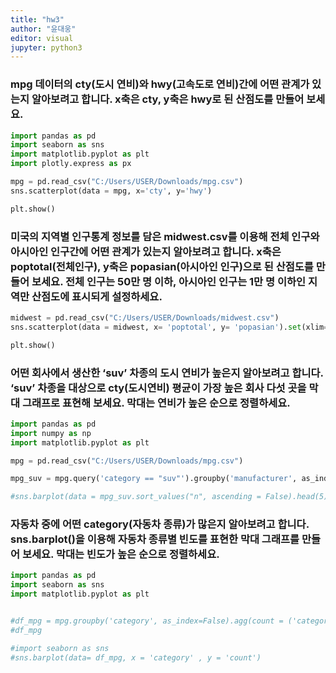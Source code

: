 ```yaml
---
title: "hw3"
author: "윤대웅"
editor: visual
jupyter: python3
---
```


### mpg 데이터의 cty(도시 연비)와 hwy(고속도로 연비)간에 어떤 관계가 있는지 알아보려고 합니다. x축은 cty, y축은 hwy로 된 산점도를 만들어 보세요.

```python

import pandas as pd
import seaborn as sns
import matplotlib.pyplot as plt
import plotly.express as px

mpg = pd.read_csv("C:/Users/USER/Downloads/mpg.csv")
sns.scatterplot(data = mpg, x='cty', y='hwy')

plt.show()

```

### 미국의 지역별 인구통계 정보를 담은 midwest.csv를 이용해 전체 인구와 아시아인 인구간에 어떤 관계가 있는지 알아보려고 합니다. x축은 poptotal(전체인구), y축은 popasian(아시아인 인구)으로 된 산점도를 만들어 보세요. 전체 인구는 50만 명 이하, 아시아인 인구는 1만 명 이하인 지역만 산점도에 표시되게 설정하세요.

```python

midwest = pd.read_csv("C:/Users/USER/Downloads/midwest.csv")
sns.scatterplot(data = midwest, x= 'poptotal', y= 'popasian').set(xlim= (0, 5000000), ylim=(0,10000))

plt.show()

```

### 어떤 회사에서 생산한 'suv' 차종의 도시 연비가 높은지 알아보려고 합니다. 'suv' 차종을 대상으로 cty(도시연비) 평균이 가장 높은 회사 다섯 곳을 막대 그래프로 표현해 보세요. 막대는 연비가 높은 순으로 정렬하세요.

```python

import pandas as pd
import numpy as np
import matplotlib.pyplot as plt

mpg = pd.read_csv("C:/Users/USER/Downloads/mpg.csv")

mpg_suv = mpg.query('category == "suv"').groupby('manufacturer', as_index = True).agg(n = ('cty', 'mean'))

#sns.barplot(data = mpg_suv.sort_values("n", ascending = False).head(5), x = 'manufacturer', y = 'n')


```

### 자동차 중에 어떤 category(자동차 종류)가 많은지 알아보려고 합니다. sns.barplot()을 이용해 자동차 종류별 빈도를 표현한 막대 그래프를 만들어 보세요. 막대는 빈도가 높은 순으로 정렬하세요.

```python

import pandas as pd
import seaborn as sns
import matplotlib.pyplot as plt


#df_mpg = mpg.groupby('category', as_index=False).agg(count = ('category', 'count')).sort_values('count', ascending=False)
#df_mpg

#import seaborn as sns
#sns.barplot(data= df_mpg, x = 'category' , y = 'count')
```











